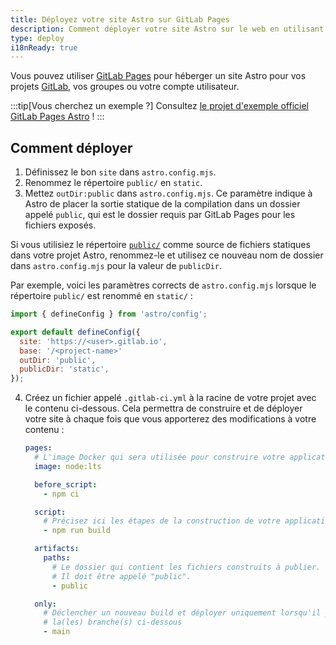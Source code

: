 ```yaml
---
title: Déployez votre site Astro sur GitLab Pages
description: Comment déployer votre site Astro sur le web en utilisant GitLab Pages.
type: deploy
i18nReady: true
---
```


Vous pouvez utiliser [GitLab Pages](https://pages.gitlab.io/) pour héberger un site Astro pour vos projets [GitLab](https://about.gitlab.com/), vos groupes ou votre compte utilisateur.

:::tip[Vous cherchez un exemple ?]
Consultez [le projet d'exemple officiel GitLab Pages Astro](https://gitlab.com/pages/astro) !
:::

## Comment déployer

1. Définissez le bon `site` dans `astro.config.mjs`.
2. Renommez le répertoire `public/` en `static`.
2. Mettez `outDir:public` dans `astro.config.mjs`. Ce paramètre indique à Astro de placer la sortie statique de la compilation dans un dossier appelé `public`, qui est le dossier requis par GitLab Pages pour les fichiers exposés.

Si vous utilisiez le répertoire [`public/`](/fr/core-concepts/project-structure/#public) comme source de fichiers statiques dans votre projet Astro, renommez-le et utilisez ce nouveau nom de dossier dans `astro.config.mjs` pour la valeur de `publicDir`.

Par exemple, voici les paramètres corrects de `astro.config.mjs` lorsque le répertoire `public/` est renommé en `static/` :

   ```js
   import { defineConfig } from 'astro/config';
   
   export default defineConfig({
     site: 'https://<user>.gitlab.io',
     base: '/<project-name>'
     outDir: 'public',
     publicDir: 'static',
   });
   ```

4. Créez un fichier appelé `.gitlab-ci.yml` à la racine de votre projet avec le contenu ci-dessous. Cela permettra de construire et de déployer votre site à chaque fois que vous apporterez des modifications à votre contenu :

   ```yaml
   pages:
     # L'image Docker qui sera utilisée pour construire votre application
     image: node:lts

     before_script:
       - npm ci

     script:
       # Précisez ici les étapes de la construction de votre application
       - npm run build

     artifacts:
       paths:
         # Le dossier qui contient les fichiers construits à publier.
         # Il doit être appelé "public".
         - public

     only:
       # Déclencher un nouveau build et déployer uniquement lorsqu'il y a un push sur
       # la(les) branche(s) ci-dessous
       - main
   ```
